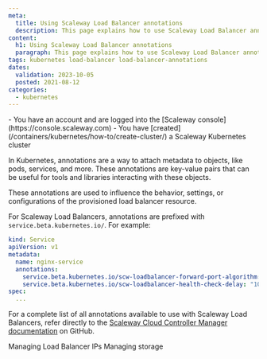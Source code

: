 ```yaml
---
meta:
  title: Using Scaleway Load Balancer annotations
  description: This page explains how to use Scaleway Load Balancer annotations
content:
  h1: Using Scaleway Load Balancer annotations
  paragraph: This page explains how to use Scaleway Load Balancer annotations
tags: kubernetes load-balancer load-balancer-annotations
dates:
  validation: 2023-10-05
  posted: 2021-08-12
categories:
  - kubernetes
---
```


<Macro id="iam-requirements" />

<Message type="requirement">
  - You have an account and are logged into the [Scaleway console](https://console.scaleway.com)
  - You have [created](/containers/kubernetes/how-to/create-cluster/) a Scaleway Kubernetes cluster
</Message>

In Kubernetes, annotations are a way to attach metadata to objects, like pods, services, and more. These annotations are key-value pairs that can be useful for tools and libraries interacting with these objects.

These annotations are used to influence the behavior, settings, or configurations of the provisioned load balancer resource.

For Scaleway Load Balancers, annotations are prefixed with `service.beta.kubernetes.io/`. For example:

```yaml
kind: Service
apiVersion: v1
metadata:
  name: nginx-service
  annotations:
    service.beta.kubernetes.io/scw-loadbalancer-forward-port-algorithm: "roundrobin"
    service.beta.kubernetes.io/scw-loadbalancer-health-check-delay: "10s"
spec:
  ...
```

For a complete list of all annotations available to use with Scaleway Load Balancers, refer directly to the [Scaleway Cloud Controller Manager documentation](https://github.com/scaleway/scaleway-cloud-controller-manager/blob/master/docs/loadbalancer-annotations.md) on GitHub.

<Navigation title="See Also">
  <PreviousButton to="/containers/kubernetes/api-cli/managing-load-balancer-ips/">Managing Load Balancer IPs</PreviousButton>
  <NextButton to="/containers/kubernetes/api-cli/managing-storage/">Managing storage</NextButton>
</Navigation>